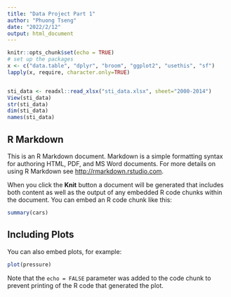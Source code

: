 ```yaml
---
title: "Data Project Part 1"
author: "Phuong Tseng"
date: "2022/2/12"
output: html_document
---
```


```r
knitr::opts_chunk$set(echo = TRUE)
# set up the packages
x <- c("data.table", "dplyr", "broom", "ggplot2", "usethis", "sf")
lapply(x, require, character.only=TRUE)


sti_data <- readxl::read_xlsx("sti_data.xlsx", sheet="2000-2014")
View(sti_data)
str(sti_data)
dim(sti_data)
names(sti_data)

```

## R Markdown

This is an R Markdown document. Markdown is a simple formatting syntax for authoring HTML, PDF, and MS Word documents. For more details on using R Markdown see <http://rmarkdown.rstudio.com>.

When you click the **Knit** button a document will be generated that includes both content as well as the output of any embedded R code chunks within the document. You can embed an R code chunk like this:

```r
summary(cars)
```

## Including Plots

You can also embed plots, for example:

```r
plot(pressure)
```

Note that the `echo = FALSE` parameter was added to the code chunk to prevent printing of the R code that generated the plot.
